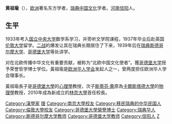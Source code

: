 '''黄祖瑜'''（{{bd|1912年||2005年|6月5日|catIdx=Huang黃}}），[[欧洲|欧洲]]著名东方学者，[[瑞典|瑞典]][[中国文化|中国文化]]学者。[[河南|河南]][[信阳|信阳]]人。

==生平==
1933年考入[[国立中央大学_(南京)|国立中央大学]]数学系学习，并旁听文学院课程，1937年毕业后赴英国[[伦敦大学|伦敦大学]]留学。[[二战|二战]]的爆发让其在瑞典长期居住了下来，1939年后在[[瑞典|瑞典]][[斯德哥尔摩大学|斯德哥尔摩大学]]、[[哥德堡大学|哥德堡大学]]等处讲学。 

对在北欧传播中华文化有重要贡献，被称为“北欧中国文化使者”。獲[[哥德堡大学|哥德堡大学]]授予荣誉哲学博士学位。黃祖瑜是[[欧洲华人学会|欧洲华人学会]]发起人之一，曾两度担任欧洲华人学会理事长。

黃祖瑜長子{{ill|Philip Hwang|sv}}是[[哥德堡大學|哥德堡大學]]的[[心理學|心理學]]教授，次子[[斯蒂芬·黄|斯蒂芬·黄]]原為[[卡爾斯塔德大學|卡爾斯塔德大學]]的[[物理學|物理學]]教授，2010年成為新成立的[[林奈大學|林奈大學]]首任校長。
{{China-academic-bio-stub}}

{{DEFAULTSORT:Huang黃祖瑜}}
[[Category:漢學家|Category:漢學家]]
[[Category:國立中央大學大陸時期校友|理]]
[[Category:南京大學校友|Category:南京大學校友]]
[[Category:移民瑞典的中华民国人|Category:移民瑞典的中华民国人]]
[[Category:倫敦大學校友|Category:倫敦大學校友]]
[[Category:哥德堡大學榮譽博士|Category:哥德堡大學榮譽博士]]
[[Category:瑞典华人|Category:瑞典华人]]
[[Category:斯德哥尔摩大学教师|Category:斯德哥尔摩大学教师]]
[[Category:哥德堡大学教师|Category:哥德堡大学教师]]
[[Category:信阳人|Category:信阳人]]
[[Category:黃姓|Z]]